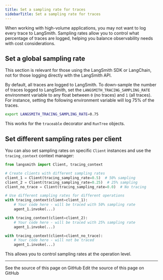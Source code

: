 ```yaml
---
title: Set a sampling rate for traces
sidebarTitle: Set a sampling rate for traces
---
```


When working with high-volume applications, you may not want to log every trace to LangSmith. Sampling rates allow you to control what percentage of traces are logged, helping you balance observability needs with cost considerations.

## Set a global sampling rate

<Note>
This section is relevant for those using the LangSmith SDK or LangChain, not for those logging directly with the LangSmith API.
</Note>

By default, all traces are logged to LangSmith. To down-sample the number of traces logged to LangSmith, set the `LANGSMITH_TRACING_SAMPLING_RATE` environment variable to any float between `0` (no traces) and `1` (all traces). For instance, setting the following environment variable will log 75% of the traces.

```bash
export LANGSMITH_TRACING_SAMPLING_RATE=0.75
```

This works for the `traceable` decorator and `RunTree` objects.

## Set different sampling rates per client

You can also set sampling rates on specific `Client` instances and use the `tracing_context` context manager:

```python
from langsmith import Client, tracing_context

# Create clients with different sampling rates
client_1 = Client(tracing_sampling_rate=0.5)  # 50% sampling
client_2 = Client(tracing_sampling_rate=0.25)  # 25% sampling
client_no_trace = Client(tracing_sampling_rate=0.0)  # No tracing

# Use different sampling rates for different operations
with tracing_context(client=client_1):
    # Your code here - will be traced with 50% sampling rate
    agent_1.invoke(...)

with tracing_context(client=client_2):
    # Your code here - will be traced with 25% sampling rate
    agent_1.invoke(...)

with tracing_context(client=client_no_trace):
    # Your code here - will not be traced
    agent_1.invoke(...)
```

This allows you to control sampling rates at the operation level.

---

<CardGroup cols={2}>
  <Card title="View Source" icon="eye" href="https://github.com/langchain-ai/docs/blob/main/src/langsmith/sample-traces.mdx">
    See the source of this page on GitHub
  </Card>
  <Card title="Edit Source" icon="pen-to-square" href="https://github.com/langchain-ai/docs/edit/main/src/langsmith/sample-traces.mdx">
    Edit the source of this page on GitHub
  </Card>
</CardGroup>
